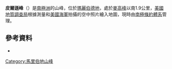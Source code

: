 {{coord|75|54|S|140|57|W|display=title}}

'''皮爾遜峰'''（{{lang-en|Pearson Peak}}）是[[南極洲|南極洲]]的山峰，位於[[瑪麗伯德地|瑪麗伯德地]]，處於[[麥高峰|麥高峰]]以南1.9公里，[[美國地質調查局|美國地質調查局]]根據測量和[[美國海軍|美國海軍]]拍攝的空中照片繪入地圖，現時由[[南極條約體系|南極條約體系]]管理。

==參考資料==
*{{usgs-gazetteer}}

{{DEFAULTSORT:Pearson Peak}}
[[Category:馬里伯地山峰|Category:馬里伯地山峰]]


{{MarieByrdLand-geo-stub}}